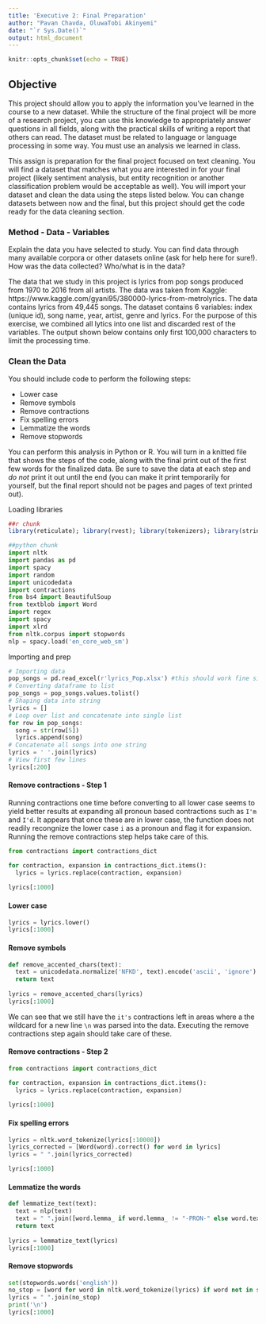 ```yaml
---
title: 'Executive 2: Final Preparation'
author: "Pavan Chavda, OluwaTobi Akinyemi"
date: "`r Sys.Date()`"
output: html_document
---
```


```r
knitr::opts_chunk$set(echo = TRUE)
```

## Objective

This project should allow you to apply the information you've learned in the course to a new dataset. While the structure of the final project will be more of a research project, you can use this knowledge to appropriately answer questions in all fields, along with the practical skills of writing a report that others can read. The dataset must be related to language or language processing in some way. You must use an analysis we learned in class. 

This assign is preparation for the final project focused on text cleaning. You will find a dataset that matches what you are interested in for your final project (likely sentiment analysis, but entity recognition or another classification problem would be acceptable as well). You will import your dataset and clean the data using the steps listed below. You can change datasets between now and the final, but this project should get the code ready for the data cleaning section. 

### Method - Data - Variables

Explain the data you have selected to study. You can find data through many available corpora or other datasets online (ask for help here for sure!). How was the data collected? Who/what is in the data?

The data that we study in this project is lyrics from pop songs produced from 1970 to 2016 from all artists. The data was taken from Kaggle: https://www.kaggle.com/gyani95/380000-lyrics-from-metrolyrics. The data contains lyrics from 49,445 songs. The dataset contains 6 variables: index (unique id), song name, year, artist, genre and lyrics. For the purpose of this exercise, we combined all lytics into one list and discarded rest of the variables. The output shown below contains only first 100,000 characters to limit the processing time.


### Clean the Data

You should include code to perform the following steps:

- Lower case
- Remove symbols
- Remove contractions
- Fix spelling errors
- Lemmatize the words
- Remove stopwords 

You can perform this analysis in Python or R. You will turn in a knitted file that shows the steps of the code, along with the final print out of the first few words for the finalized data. Be sure to save the data at each step and *do not* print it out until the end (you can make it print temporarily for yourself, but the final report should not be pages and pages of text printed out).

Loading libraries
```r
##r chunk
library(reticulate); library(rvest); library(tokenizers); library(stringi); library(textclean); library(stringr); library(hunspell); library(textstem); library(stopwords); library(tm); library(wordnet); library("tagger"); library(dplyr); library(RDRPOSTagger); library(wordnet); library(readxl); library(dplyr)
```

```python
##python chunk
import nltk
import pandas as pd
import spacy
import random
import unicodedata
import contractions
from bs4 import BeautifulSoup
from textblob import Word
import regex
import spacy
import xlrd
from nltk.corpus import stopwords
nlp = spacy.load('en_core_web_sm')
```

Importing and prep
```python
# Importing data
pop_songs = pd.read_excel(r'lyrics_Pop.xlsx') #this should work fine since the dataset is in the same folder with your soruce file
# Converting dataframe to list 
pop_songs = pop_songs.values.tolist()
# Shaping data into string
lyrics = []
# Loop over list and concatenate into single list
for row in pop_songs:
  song = str(row[5])
  lyrics.append(song)
# Concatenate all songs into one string
lyrics = ' '.join(lyrics)
# View first few lines 
lyrics[:200]
```

#### Remove contractions - Step 1

Running contractions one time before converting to all lower case seems to yield better results at expanding all pronoun based contractions such as `I'm` and `I'd`. It appears that once these are in lower case, the function does not readily recongnize the lower case `i` as a pronoun and flag it for expansion. Running the remove contractions step helps take care of this.

```python
from contractions import contractions_dict

for contraction, expansion in contractions_dict.items():
  lyrics = lyrics.replace(contraction, expansion)
  
lyrics[:1000]
```

#### Lower case


```python

lyrics = lyrics.lower()
lyrics[:1000]
```

#### Remove symbols
```python
def remove_accented_chars(text):
  text = unicodedata.normalize('NFKD', text).encode('ascii', 'ignore').decode('utf-8', 'ignore')
  return text
  
lyrics = remove_accented_chars(lyrics)
lyrics[:1000]
```

We can see that we still have the `it's` contractions left in areas where a the wildcard for a new line `\n` was parsed into the data. Executing the remove contractions step again should take care of these.

#### Remove contractions - Step 2
```python
from contractions import contractions_dict

for contraction, expansion in contractions_dict.items():
  lyrics = lyrics.replace(contraction, expansion)
  
lyrics[:1000]
```


#### Fix spelling errors
```python
lyrics = nltk.word_tokenize(lyrics[:10000])
lyrics_corrected = [Word(word).correct() for word in lyrics]
lyrics = " ".join(lyrics_corrected)

lyrics[:1000]
```

#### Lemmatize the words
```python
def lemmatize_text(text):
  text = nlp(text)
  text = " ".join([word.lemma_ if word.lemma_ != "-PRON-" else word.text for word in text])
  return text
  
lyrics = lemmatize_text(lyrics)
lyrics[:1000]
```

#### Remove stopwords
```python
set(stopwords.words('english'))
no_stop = [word for word in nltk.word_tokenize(lyrics) if word not in stopwords.words('english')]
lyrics = " ".join(no_stop)
print('\n')
lyrics[:1000]
```